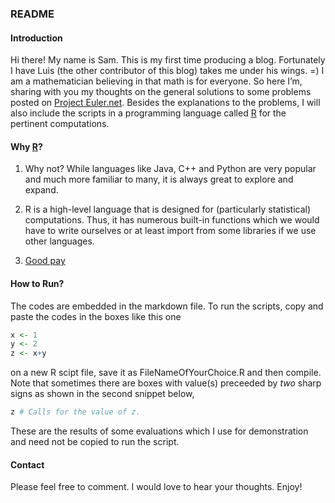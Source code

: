 ### README

#### Introduction

Hi there! My name is Sam. This is my first time producing a blog. Fortunately I 
have Luis (the other contributor of this blog) takes me under his wings. =) I am
a mathematician believing in that math is for everyone. So here I'm, sharing 
with you my thoughts on the general solutions to some problems posted on 
[Project Euler.net](https://projecteuler.net). Besides the explanations to the 
problems, I will also include the scripts in a programming language called 
[R](http://www.r-project.org/) for the pertinent computations.



#### Why [R](http://www.r-project.org/index.html)?

1. Why not? While languages like Java, C++ and Python are very popular and much 
more familiar to many, it is always great to explore and expand. 

2. R is a high-level language that is designed for (particularly statistical) 
computations. Thus, it has numerous built-in functions which we would have to 
write ourselves or at least import from some libraries if we use other languages.

3. [Good pay](http://economictimes.indiatimes.com/magazines/panache/these-are-the-highest-paying-programming-languages-you-should-learn-ranked-by-salary/articleshow/45258811.cms)



#### How to Run?

The codes are embedded in the markdown file. To run the scripts, copy and paste 
the codes in the boxes like this one

```r
x <- 1
y <- 2
z <- x+y
```

on a new R scipt file, save it as FileNameOfYourChoice.R and then compile. Note 
that sometimes there are boxes with value(s) preceeded by *two* sharp signs as 
shown in the second snippet below,

```r
z # Calls for the value of z.
```

These are the results of some evaluations which I use for demonstration and need 
not be copied to run the script.



#### Contact
Please feel free to comment. I would love to hear your thoughts. Enjoy!



